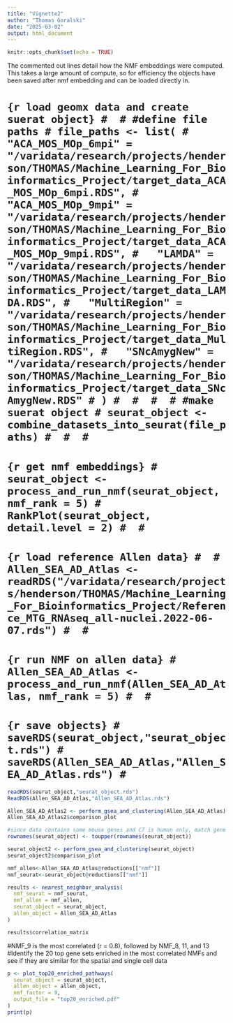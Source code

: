 ```yaml
---
title: "Vignette2"
author: "Thomas Goralski"
date: "2025-03-02"
output: html_document
---
```


```r
knitr::opts_chunk$set(echo = TRUE)
```


The commented out lines detail how the NMF embeddings were computed. This takes a large amount of compute, so for efficiency the objects have been saved after nmf embedding and can be loaded directly in.

# ```{r load geomx data and create suerat object}
# 
# #define file paths
# file_paths <- list(
#   "ACA_MOS_MOp_6mpi" = "/varidata/research/projects/henderson/THOMAS/Machine_Learning_For_Bioinformatics_Project/target_data_ACA_MOS_MOp_6mpi.RDS",
#   "ACA_MOS_MOp_9mpi" = "/varidata/research/projects/henderson/THOMAS/Machine_Learning_For_Bioinformatics_Project/target_data_ACA_MOS_MOp_9mpi.RDS",
#   "LAMDA" = "/varidata/research/projects/henderson/THOMAS/Machine_Learning_For_Bioinformatics_Project/target_data_LAMDA.RDS",
#   "MultiRegion" = "/varidata/research/projects/henderson/THOMAS/Machine_Learning_For_Bioinformatics_Project/target_data_MultiRegion.RDS",
#   "SNcAmygNew" = "/varidata/research/projects/henderson/THOMAS/Machine_Learning_For_Bioinformatics_Project/target_data_SNcAmygNew.RDS"
# )
# 
# 
# 
# #make suerat object
# seurat_object <- combine_datasets_into_seurat(file_paths)
# 
# 
# ```
# 
# 
# 
# ```{r get nmf embeddings}
# seurat_object <- process_and_run_nmf(seurat_object, nmf_rank = 5)
# RankPlot(seurat_object, detail.level = 2)
# 
# ```
# 
# 
# ```{r load reference Allen data}
# 
# Allen_SEA_AD_Atlas <- readRDS("/varidata/research/projects/henderson/THOMAS/Machine_Learning_For_Bioinformatics_Project/Reference_MTG_RNAseq_all-nuclei.2022-06-07.rds")
# 
# ```
# 
# 
# ```{r run NMF on allen data}
# Allen_SEA_AD_Atlas <- process_and_run_nmf(Allen_SEA_AD_Atlas, nmf_rank = 5)
# 
# ```
# 
# 
# ```{r save objects}
# saveRDS(seurat_object,"seurat_object.rds")
# saveRDS(Allen_SEA_AD_Atlas,"Allen_SEA_AD_Atlas.rds")
# ```

```r

readRDS(seurat_object,"seurat_object.rds")
ReadRDS(Allen_SEA_AD_Atlas,"Allen_SEA_AD_Atlas.rds")


```




```r

Allen_SEA_AD_Atlas2 <- perform_gsea_and_clustering(Allen_SEA_AD_Atlas)
Allen_SEA_AD_Atlas2$comparison_plot

```



```r

#since data contains some mouse genes and C7 is human only, match gene names to those in the MSigDB C7 category
rownames(seurat_object) <- toupper(rownames(seurat_object))

```

```r
seurat_object2 <- perform_gsea_and_clustering(seurat_object)
seurat_object2$comparison_plot
```

```r

nmf_allen<-Allen_SEA_AD_Atlas@reductions[["nmf"]]
nmf_seurat<-seurat_object@reductions[["nmf"]]


```


```r
results <- nearest_neighbor_analysis(
  nmf_seurat = nmf_seurat,
  nmf_allen = nmf_allen,
  seurat_object = seurat_object,
  allen_object = Allen_SEA_AD_Atlas
)

results$correlation_matrix

```


#NMF_9 is the most correlated (r = 0.8), followed by NMF_8, 11, and 13
#Identify the 20 top gene sets enriched in the most correlated NMFs and see if they are similar for the spatial and single cell data


```r
p <- plot_top20_enriched_pathways(
  seurat_object = seurat_object,
  allen_object = allen_object,
  nmf_factor = 9,
  output_file = "top20_enriched.pdf"
)
print(p)

```


